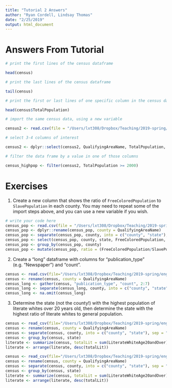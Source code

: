 ```yaml
---
title: "Tutorial 2 Answers"
author: "Ryan Cordell, Lindsay Thomas"
date: "2/25/2019"
output: html_document
---
```

# Answers From Tutorial

```r
# print the first lines of the census dataframe

head(census)

# print the last lines of the census dataframe

tail(census)

# print the first or last lines of one specific column in the census dataframe

head(census$TotalPopulation)

```


```r
# import the same census data, using a new variable

census2 <- read.csv(file = "/Users/lxt308/Dropbox/Teaching/2019-spring/eng-682/tutorials/data/1840-census-data.csv")

# select 3-4 columns of interest

census2 <- dplyr::select(census2, QualifyingAreaName, TotalPopulation, Male, Female)

# filter the data frame by a value in one of those columns

census_highpop <- filter(census2, TotalPopulation >= 2000)
```


# Exercises

1. Create a new column that shows the ratio of `FreeColoredPopulation` to `SlavePopulation` in each county. You may need to repeat some of the import steps above, and you can use a new variable if you wish. 

```r
# write your code here
census_pop <- read.csv(file = "/Users/lxt308/Dropbox/Teaching/2019-spring/eng-682/tutorials/data/1840-census-data.csv")
census_pop <- dplyr::rename(census_pop, county = QualifyingAreaName)
census_pop <- separate(census_pop, county, into = c("county", "state"), sep = "\\, ")
census_pop <- select(census_pop, county, state, FreeColoredPopulation, SlavePopulation)
census_pop <- group_by(census_pop, county)
census_pop <- mutate(census_pop, ratio = (FreeColoredPopulation/SlavePopulation)*100)
```

2. Create a "long" dataframe with columns for "publication_type" (e.g. "Newspaper") and "count". 

```r
census <- read.csv(file="/Users/lxt308/Dropbox/Teaching/2019-spring/eng-682/tutorials/data/1840-census-data.csv")[ , c("QualifyingAreaName", "Newspapers", "Newspapers_Daily", "Newspapers_Weekly", "Newspapers_SemiTriWeekly", "Periodicals", "PrintingOffices")]
census <- rename(census, county = QualifyingAreaName)
census_long <- gather(census, "publication_type", "count", 2:7)
census_long <- separate(census_long, county, into = c("county", "state"), sep = "\\, ")
census_long <- na.omit(census_long)
```

3. Determine the state (not the county!) with the highest population of literate whites over 20 years old, then determine the state with the highest ratio of literate whites to general population.

```r
census <- read_csv(file="/Users/lxt308/Dropbox/Teaching/2019-spring/eng-682/tutorials/data/1840-census-data.csv")
census <- rename(census, county = QualifyingAreaName)
census <- separate(census, county, into = c("county", "state"), sep = "\\, ")
census <- group_by(census, state)
literate <- summarize(census, totalLit = sum(LiterateWhiteAge20andOver))
literate <- arrange(literate, desc(totalLit))

```

```r
census <- read_csv(file="/Users/lxt308/Dropbox/Teaching/2019-spring/eng-682/tutorials/data/1840-census-data.csv")
census <- rename(census, county = QualifyingAreaName)
census <- separate(census, county, into = c("county", "state"), sep = "\\, ")
census <- group_by(census, state)
literate <- summarize(census, totalLit = sum(LiterateWhiteAge20andOver) / sum(TotalPopulation))
literate <- arrange(literate, desc(totalLit))

```